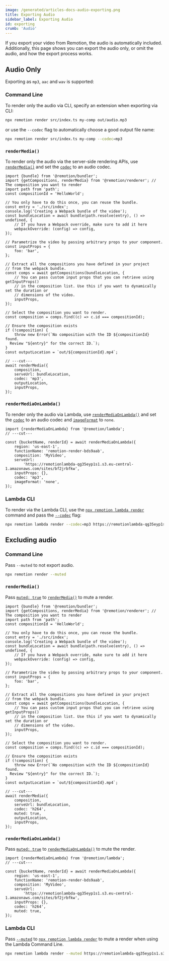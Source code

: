 ```yaml
---
image: /generated/articles-docs-audio-exporting.png
title: Exporting Audio
sidebar_label: Exporting Audio
id: exporting
crumb: 'Audio'
---
```


If you export your video from Remotion, the audio is automatically included.  
Additionally, this page shows you can export the audio only, or omit the audio, and how the export process works.

## Audio Only

Exporting as `mp3`, `aac` and `wav` is supported:

### Command Line

To render only the audio via CLI, specify an extension when exporting via CLI:

```sh
npx remotion render src/index.ts my-comp out/audio.mp3
```

or use the `--codec` flag to automatically choose a good output file name:

```sh
npx remotion render src/index.ts my-comp --codec=mp3
```

### `renderMedia()`

To render only the audio via the server-side rendering APIs, use [`renderMedia()`](/docs/renderer/render-media) and set the [`codec`](/docs/renderer/render-media#codec) to an audio codec.

```tsx twoslash title="render.js"
import {bundle} from '@remotion/bundler';
import {getCompositions, renderMedia} from '@remotion/renderer'; // The composition you want to render
import path from 'path';
const compositionId = 'HelloWorld';

// You only have to do this once, you can reuse the bundle.
const entry = './src/index';
console.log('Creating a Webpack bundle of the video');
const bundleLocation = await bundle(path.resolve(entry), () => undefined, {
	// If you have a Webpack override, make sure to add it here
	webpackOverride: (config) => config,
});

// Parametrize the video by passing arbitrary props to your component.
const inputProps = {
	foo: 'bar',
};

// Extract all the compositions you have defined in your project
// from the webpack bundle.
const comps = await getCompositions(bundleLocation, {
	// You can pass custom input props that you can retrieve using getInputProps()
	// in the composition list. Use this if you want to dynamically set the duration or
	// dimensions of the video.
	inputProps,
});

// Select the composition you want to render.
const composition = comps.find((c) => c.id === compositionId);

// Ensure the composition exists
if (!composition) {
	throw new Error(`No composition with the ID ${compositionId} found.
  Review "${entry}" for the correct ID.`);
}
const outputLocation = `out/${compositionId}.mp4`;

// ---cut---
await renderMedia({
	composition,
	serveUrl: bundleLocation,
	codec: 'mp3',
	outputLocation,
	inputProps,
});
```

### `renderMediaOnLambda()`

To render only the audio via Lambda, use [`renderMediaOnLambda()`](/docs/lambda/rendermediaonlambda) and set the [`codec`](/docs/lambda/rendermediaonlambda#codec) to an audio codec and [`imageFormat`](/docs/lambda/rendermediaonlambda#imageformat) to `none`.

```tsx twoslash
import {renderMediaOnLambda} from '@remotion/lambda';
// ---cut---

const {bucketName, renderId} = await renderMediaOnLambda({
	region: 'us-east-1',
	functionName: 'remotion-render-bds9aab',
	composition: 'MyVideo',
	serveUrl:
		'https://remotionlambda-qg35eyp1s1.s3.eu-central-1.amazonaws.com/sites/bf2jrbfkw',
	inputProps: {},
	codec: 'mp3',
	imageFormat: 'none',
});
```

### Lambda CLI

To render via the Lambda CLI, use the [`npx remotion lambda render`](/docs/lambda/cli/render) command and pass the [`--codec`](/docs/lambda/cli/render#--codec) flag:

```sh
npx remotion lambda render --codec=mp3 https://remotionlambda-qg35eyp1s1.s3.eu-central-1.amazonaws.com/sites/bf2jrbfkw my-comp
```

## Excluding audio

### Command Line

Pass `--muted` to not export audio.

```sh
npx remotion render --muted
```

### `renderMedia()`

Pass [`muted: true`](/docs/renderer/render-media#muted) to [`renderMedia()`](/docs/renderer/render-media) to mute a render.

```tsx twoslash title="render.js"
import {bundle} from '@remotion/bundler';
import {getCompositions, renderMedia} from '@remotion/renderer'; // The composition you want to render
import path from 'path';
const compositionId = 'HelloWorld';

// You only have to do this once, you can reuse the bundle.
const entry = './src/index';
console.log('Creating a Webpack bundle of the video');
const bundleLocation = await bundle(path.resolve(entry), () => undefined, {
	// If you have a Webpack override, make sure to add it here
	webpackOverride: (config) => config,
});

// Parametrize the video by passing arbitrary props to your component.
const inputProps = {
	foo: 'bar',
};

// Extract all the compositions you have defined in your project
// from the webpack bundle.
const comps = await getCompositions(bundleLocation, {
	// You can pass custom input props that you can retrieve using getInputProps()
	// in the composition list. Use this if you want to dynamically set the duration or
	// dimensions of the video.
	inputProps,
});

// Select the composition you want to render.
const composition = comps.find((c) => c.id === compositionId);

// Ensure the composition exists
if (!composition) {
	throw new Error(`No composition with the ID ${compositionId} found.
  Review "${entry}" for the correct ID.`);
}
const outputLocation = `out/${compositionId}.mp4`;

// ---cut---
await renderMedia({
	composition,
	serveUrl: bundleLocation,
	codec: 'h264',
	muted: true,
	outputLocation,
	inputProps,
});
```

### `renderMediaOnLambda()`

Pass [`muted: true`](/docs/lambda/rendermediaonlambda#muted) to [`renderMediaOnLambda()`](/docs/lambda/rendermediaonlambda) to mute the render.

```tsx twoslash
import {renderMediaOnLambda} from '@remotion/lambda';
// ---cut---

const {bucketName, renderId} = await renderMediaOnLambda({
	region: 'us-east-1',
	functionName: 'remotion-render-bds9aab',
	composition: 'MyVideo',
	serveUrl:
		'https://remotionlambda-qg35eyp1s1.s3.eu-central-1.amazonaws.com/sites/bf2jrbfkw',
	inputProps: {},
	codec: 'h264',
	muted: true,
});
```

### Lambda CLI

Pass [`--muted`](/docs/lambda/cli/render#--muted) to [`npx remotion lambda render`](/docs/lambda/cli/render) to mute a render when using the Lambda Command Line.

```sh
npx remotion lambda render --muted https://remotionlambda-qg35eyp1s1.s3.eu-central-1.amazonaws.com/sites/bf2jrbfkw my-comp
```
